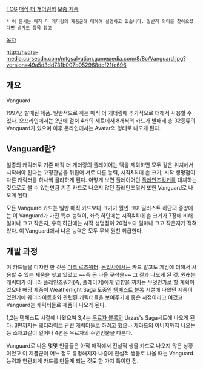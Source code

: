 [[TCG]] [[매직 더 개더링]]의 [[매직 더 개더링/제품|보충 제품]]
 * 이 문서는 매직 더 개더링의 제품군에 대하여 설명하고 있습니다. 일반적 의미를 찾아오셨다면 [[뱅가드]] 항목 참고

[[목차]]

http://hydra-media.cursecdn.com/mtgsalvation.gamepedia.com/8/8c/Vanguard.jpg?version=49a5d3dd731b007b052968dcf21fc696
== 개요 ==
Vanguard

1997년 발매된 제품. 일반적으로 하는 매직 더 개더링에 추가적으로 더해서 사용할 수 있다. 오프라인에서는 2년에 걸쳐 4개의 세트에서 8개씩의 카드가 발매돼 총 32종류의 Vanguard가 있으며 이후 온라인에서는 Avatar의 형태로 나오게 된다. 

== Vanguard란? ==
일종의 캐릭터로 기존 매직 더 개더링의 플레이어는 덱을 제외하면 모두 같은 위치에서 시작해야 된다는 고정관념을 뒤집어 서로 다른 능력, 시작&최대 손 크기, 시작 생명점이 다른 캐릭터를 하나씩 골라하게 된다. 어떻게 보면 플레이어인 [[플레인즈워커]]를 대체하는 것으로도 볼 수 있는만큼 기존 카드로 나오지 않던 플레인즈워커 또한 Vanguard로 나오게 된다.

모든 Vanguard 카드는 일반 매직 카드보다 크기가 훨씬 크며 일러스트 하단의 중앙에는 이 Vanguard가 가진 특수 능력이, 좌측 하단에는 시작&최대 손 크기가 7장에 비해 얼마나 크고 작은지, 우측 하단에는 시작 생명점이 20점보다 얼마나 크고 작은지가 적혀있다. 이 Vanguard에서 나온 능력은 모두 무색 원천 취급한다. 

== 개발 과정 ==
이 카드들을 디자인 한 것은 [[마크 로즈워터]]. [[돈법사]]에서는 카드 말고도 게임에 더해서 사용할 수 있는 제품을 찾고 있었고 ~~즉 돈 나올 구석을~~ 그 결과 나오게 된 것. 원래는 캐릭터가 아니라 플레인즈워커(즉, 플레이어)에게 영향을 끼치는 무엇인가로 할 계획이었으나 해당 제품이 Weatherlight Saga 도중인 [[템페스트 블록]] 시절에 나왔던 제품이었던기에 웨더라이트호와 관련된 캐릭터들을 보여주기에 좋은 시점이라고 여겼고 Vanguard는 캐릭터들로 제품이 나오게 된다.

1,2는 템페스트 시절에 나왔으며 3,4는 [[우르자 블록]]의 Urzas's Saga세트에 나오게 된다. 3편까지는 웨더라이트 관련 캐릭터들로 하려고 했으나 제라드의 아버지까지 나오는 등 소재고갈이 일어나 4편은 우르자의 주변인물을 다룬다. 

Vanguard로 나온 몇몇 인물들은 아직 매직에서 전설적 생물 카드로 나오지 않은 상황이었고 이 제품군이 어느 정도 유명해지자 나중에 전설적 생물로 나올 때는 Vanguard 능력과 연관되게 카드를 만들게 되는 것도 한 가지 특이한 점.
